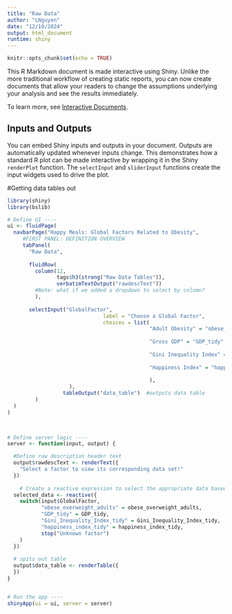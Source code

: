 ```yaml
---
title: "Raw Data"
author: "LNguyen"
date: "12/10/2024"
output: html_document
runtime: shiny
---
```


```r
knitr::opts_chunk$set(echo = TRUE)
```

This R Markdown document is made interactive using Shiny. Unlike the more traditional workflow of creating static reports, you can now create documents that allow your readers to change the assumptions underlying your analysis and see the results immediately. 

To learn more, see [Interactive Documents](http://rmarkdown.rstudio.com/authoring_shiny.html).

## Inputs and Outputs

You can embed Shiny inputs and outputs in your document. Outputs are automatically updated whenever inputs change.  This demonstrates how a standard R plot can be made interactive by wrapping it in the Shiny `renderPlot` function. The `selectInput` and `sliderInput` functions create the input widgets used to drive the plot.

#Getting data tables out

```r
library(shiny)
library(bslib)

# Define UI ----
ui <- fluidPage(
  navbarPage("Happy Meals: Global Factors Related to Obesity",
     #FIRST PANEL: DEFINITION OVERVIEW
     tabPanel(
       "Raw Data",
       
       fluidRow(
         column(12,
                tags$h3(strong("Raw Data Tables")),
                verbatimTextOutput("rawdescText"))
         #Note: what if we added a dropdown to select by column?
         ),
       
       selectInput("GlobalFactor",
                               label = "Choose a Global Factor",
                               choices = list(
                                              "Adult Obesity" = "obese_overweight_adults",
                                              
                                              "Gross GDP" = "GDP_tidy",
                                              
                                              "Gini Inequality Index" = "Gini_Inequality_Index_tidy",
                                              
                                              "Happiness Index" = "happiness_index_tidy"
                              
                                              ),
                    ),
                  tableOutput("data_table")  #outputs data table
         )
  )
)

      

# Define server logic ----
server <- function(input, output) {

  #Define raw description header text
  output$rawdescText <- renderText({
    "Select a factor to view its corresponding data set!"
  })
  
    # Create a reactive expression to select the appropriate data based on the input
  selected_data <- reactive({
    switch(input$GlobalFactor,
           "obese_overweight_adults" = obese_overweight_adults,
           "GDP_tidy" = GDP_tidy,
           "Gini_Inequality_Index_tidy" = Gini_Inequality_Index_tidy,
           "happiness_index_tidy" = happiness_index_tidy,
           stop("Unknown factor")
    )
  })
  
  # spits out table
  output$data_table <- renderTable({
  })
}


# Run the app ----
shinyApp(ui = ui, server = server)
             
             
```




